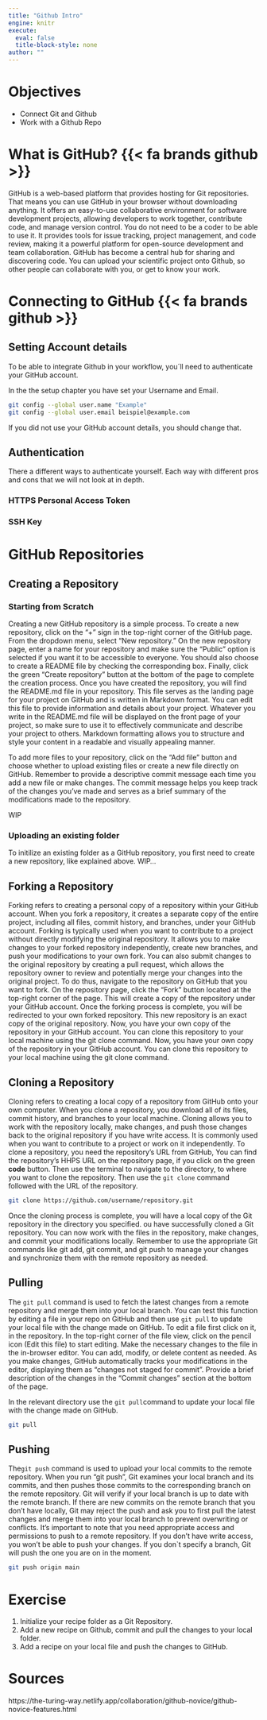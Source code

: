 ```yaml
---
title: "Github Intro"
engine: knitr
execute:
  eval: false
  title-block-style: none
author: ""
---
```


# Objectives

-   Connect Git and Github
-   Work with a Github Repo

# What is GitHub? {{< fa brands github >}}
GitHub is a web-based platform that provides hosting for Git repositories. 
That means you can use GitHub in your browser without downloading anything. 
It offers an easy-to-use collaborative environment for software development projects, allowing developers to work together, contribute code, and manage version control. 
You do not need to be a coder to be able to use it.
It provides tools for issue tracking, project management, and code review, making it a powerful platform for open-source development and team collaboration.
GitHub has become a central hub for sharing and discovering code.
You can upload your scientific project onto Github, so other people can collaborate with you, or get to know your work.

# Connecting to GitHub {{< fa brands github >}}
## Setting Account details
To be able to integrate Github in your workflow, you´ll need to authenticate your GitHub account. 

In the the setup chapter you have set your Username and Email.
```bash

git config --global user.name "Example"
git config --global user.email beispiel@example.com

```

If you did not use your GitHub account details, you should change that.

## Authentication
There a different ways to authenticate yourself. 
Each way with different pros and cons that we will not look at in depth. 

### HTTPS Personal Access Token

### SSH Key

# GitHub Repositories

## Creating a Repository

### Starting from Scratch
Creating a new GitHub repository is a simple process. 
To create a new repository, click on the "+" sign in the top-right corner of the GitHub page.
From the dropdown menu, select "New repository." On the new repository page, enter a name for your repository and make sure the "Public" option is selected if you want it to be accessible to everyone.
You should also choose to create a README file by checking the corresponding box.
Finally, click the green "Create repository" button at the bottom of the page to complete the creation process.
Once you have created the repository, you will find the README.md file in your repository. 
This file serves as the landing page for your project on GitHub and is written in Markdown format. 
You can edit this file to provide information and details about your project.
Whatever you write in the README.md file will be displayed on the front page of your project, so make sure to use it to effectively communicate and describe your project to others.
Markdown formatting allows you to structure and style your content in a readable and visually appealing manner.

To add more files to your repository, click on the "Add file" button and choose whether to upload existing files or create a new file directly on GitHub. 
Remember to provide a descriptive commit message each time you add a new file or make changes. 
The commit message helps you keep track of the changes you've made and serves as a brief summary of the modifications made to the repository.

::: {.callout-tip title="writing a README file" collapse="true"}
WIP
:::



### Uploading an existing folder
To initilize an existing folder as a GitHub repository, you first need to create a new repository, like explained above.
WIP...

## Forking a Repository
Forking refers to creating a personal copy of a repository within your GitHub account.
When you fork a repository, it creates a separate copy of the entire project, including all files, commit history, and branches, under your GitHub account.
Forking is typically used when you want to contribute to a project without directly modifying the original repository.
It allows you to make changes to your forked repository independently, create new branches, and push your modifications to your own fork.
You can also submit changes to the original repository by creating a pull request, which allows the repository owner to review and potentially merge your changes into the original project.
To do thus, navigate to the repository on GitHub that you want to fork.
On the repository page, click the "Fork" button located at the top-right corner of the page. 
This will create a copy of the repository under your GitHub account.
Once the forking process is complete, you will be redirected to your own forked repository. 
This new repository is an exact copy of the original repository.
Now, you have your own copy of the repository in your GitHub account. 
You can clone this repository to your local machine using the git clone command.
Now, you have your own copy of the repository in your GitHub account. You can clone this repository to your local machine using the git clone command.

## Cloning a Repository
Cloning refers to creating a local copy of a repository from GitHub onto your own computer.
When you clone a repository, you download all of its files, commit history, and branches to your local machine.
Cloning allows you to work with the repository locally, make changes, and push those changes back to the original repository if you have write access.
It is commonly used when you want to contribute to a project or work on it independently.
To clone a repository, you need the repository's URL from GitHub, 
You can find the repository's HHPS URL on the repository page, if you click on the green **code** button.
Then use the terminal to navigate to the directory, to where you want to clone the repository.
Then use the `git clone` command followed with the URL of the repository.

```bash
git clone https://github.com/username/repository.git
```
Once the cloning process is complete, you will have a local copy of the Git repository in the directory you specified.
ou have successfully cloned a Git repository. 
You can now work with the files in the repository, make changes, and commit your modifications locally.
Remember to use the appropriate Git commands like git add, git commit, and git push to manage your changes and synchronize them with the remote repository as needed.



## Pulling 
The `git pull` command is used to fetch the latest changes from a remote repository and merge them into your local branch.
You can test this function by editing a file in your repo on GitHub and then use `git pull` to update your local file with the change made on GitHub.
To edit a file first click on it, in the repository.
In the top-right corner of the file view, click on the pencil icon (Edit this file) to start editing.
Make the necessary changes to the file in the in-browser editor.
You can add, modify, or delete content as needed.
As you make changes, GitHub automatically tracks your modifications in the editor, displaying them as "changes not staged for commit".
Provide a brief description of the changes in the "Commit changes" section at the bottom of the page.

In the relevant directory use the `git pull`command to update your local file with the change made on GitHub.

```bash
git pull
```

## Pushing
The`git push` command is used to upload your local commits to the remote repository. 
When you run "git push", Git examines your local branch and its commits, and then pushes those commits to the corresponding branch on the remote repository.
Git will verify if your local branch is up to date with the remote branch. 
If there are new commits on the remote branch that you don't have locally, Git may reject the push and ask you to first pull the latest changes and merge them into your local branch to prevent overwriting or conflicts.
It's important to note that you need appropriate access and permissions to push to a remote repository. 
If you don't have write access, you won't be able to push your changes.
If you don`t specify a branch, Git will push the one you are on in the moment.

```bash
git push origin main
```

# Exercise
1. Initialize your recipe folder as a Git Repository.
2. Add a new recipe on Github, commit and pull the changes to your local folder.
3. Add a recipe on your local file and push the changes to GitHub. 


# Sources
https://the-turing-way.netlify.app/collaboration/github-novice/github-novice-features.html


